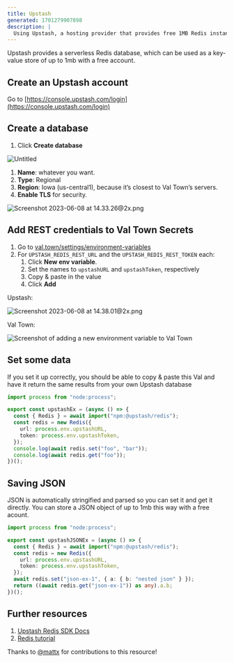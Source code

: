 ```yaml
---
title: Upstash
generated: 1701279907898
description: |
  Using Upstash, a hosting provider that provides free 1MB Redis instances.
---
```



Upstash provides a serverless Redis database, which can be used as a key-value
store of up to 1mb with a free account.

## Create an Upstash account

Go to [https://console.upstash.com/login](https://console.upstash.com/login)

## Create a database

1. Click **Create database**

![Untitled](./upstash/untitled.png)

1. **Name**: whatever you want.
2. **Type**: Regional
3. **Region**: Iowa (us-central1), because it’s closest to Val Town’s servers.
4. **Enable TLS** for security.

![Screenshot 2023-06-08 at 14.33.26@2x.png](./upstash/screenshot_2023-06-08_at_1433262x.png)

## Add REST credentials to Val Town Secrets

1. Go to [val.town/settings/environment-variables](https://www.val.town/settings/environment-variables)
2. For `UPSTASH_REDIS_REST_URL` and the `UPSTASH_REDIS_REST_TOKEN` each:
   1. Click **New env variable**.
   2. Set the names to `upstashURL` and `upstashToken`, respectively
   3. Copy & paste in the value
   4. Click **Add**

Upstash:

![Screenshot 2023-06-08 at 14.38.01@2x.png](./upstash/screenshot_2023-06-08_at_1438012x.png)

Val Town:

![Screenshot of adding a new environment variable to Val Town](./upstash/env-variable-new.png)

## Set some data

If you set it up correctly, you should be able to copy & paste this Val and have
it return the same results from your own Upstash database

```ts val
import process from "node:process";

export const upstashEx = (async () => {
  const { Redis } = await import("npm:@upstash/redis");
  const redis = new Redis({
    url: process.env.upstashURL,
    token: process.env.upstashToken,
  });
  console.log(await redis.set("foo", "bar"));
  console.log(await redis.get("foo"));
})();
```

## Saving JSON

JSON is automatically stringified and parsed so you can set it and get it
directly. You can store a JSON object of up to 1mb this way with a free acount.

```ts val
import process from "node:process";

export const upstashJSONEx = (async () => {
  const { Redis } = await import("npm:@upstash/redis");
  const redis = new Redis({
    url: process.env.upstashURL,
    token: process.env.upstashToken,
  });
  await redis.set("json-ex-1", { a: { b: "nested json" } });
  return ((await redis.get("json-ex-1")) as any).a.b;
})();
```

## Further resources

1. [Upstash Redis SDK Docs](https://docs.upstash.com/redis/sdks/javascriptsdk/overview)
2. [Redis tutorial](https://redis.io/docs/data-types/tutorial/)

Thanks to [@mattx](https://www.val.town/mattx) for contributions to this
resource!
